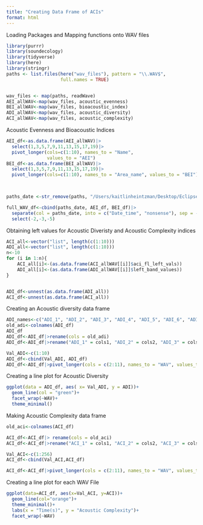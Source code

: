 ```yaml
---
title: "Creating Data Frame of ACIs"
format: html
---
```


Loading Packages and Mapping functions onto WAV files 
```r
library(purrr)
library(soundecology)
library(tidyverse)
library(here)
library(stringr)
paths <- list.files(here("wav_files"), pattern = "\\.WAV$",
                    full.names = TRUE)


wav_files <- map(paths, readWave)
AEI_allWAV<-map(wav_files, acoustic_evenness)
BEI_allWAV<-map(wav_files, bioacoustic_index)
ADI_allWAV<-map(wav_files, acoustic_diversity)
ACI_allWAV<-map(wav_files, acoustic_complexity)

```

Acoustic Evenness and Bioacoustic Indices 
```r
AEI_df<-as.data.frame(AEI_allWAV)|>
  select(1,3,5,7,9,11,13,15,17,19)|>
  pivot_longer(cols=c(1:10), names_to = "Name",
               values_to = "AEI")
BEI_df<-as.data.frame(BEI_allWAV)|>
  select(1,3,5,7,9,11,13,15,17,19)|>
  pivot_longer(cols=c(1:10), names_to = "Area_name", values_to = "BEI")


  
paths_date <-str_remove(paths, "/Users/kaitlinheintzman/Desktop/Eclipse_SYE/wav_files/")

full_WAV_df<-cbind(paths_date, AEI_df, BEI_df)|>
  separate(col = paths_date, into = c("Date_time", "nonsense"), sep = -4)|>
  select(-2,-3,-5)


```

Obtaining left values for Acoustic Diveristy and Acoustic Complexity indices 
```r
ACI_all<-vector("list", length(c(1:10)))
ADI_all<-vector("list", length(c(1:10)))
n<-10
for (i in 1:n){
    ACI_all[i]<-(as.data.frame(ACI_allWAV[[i]]$aci_fl_left_vals))
    ADI_all[i]<-(as.data.frame(ADI_allWAV[[i]]$left_band_values))
} 


ADI_df<-unnest(as.data.frame(ADI_all))
ACI_df<-unnest(as.data.frame(ACI_all))

```

Creating an Acoustic diversity data frame
```r
ADI_names<-c("ADI_1", "ADI_2", "ADI_3", "ADI_4", "ADI_5", "ADI_6", "ADI_7", "ADI_8","ADI_9", "ADI_10")
old_adi<-colnames(ADI_df)
ADI_df
ADI_df<-ADI_df|>rename(cols = old_adi)
ADI_df<-ADI_df|>rename("ADI_1" = cols1, "ADI_2" = cols2, "ADI_3" = cols3, "ADI_4" = cols4, "ADI_5" = cols5, "ADI_6" = cols6, "ADI_7" = cols7, "ADI_8" = cols8, "ADI_9" = cols9, "ADI_10" = cols10)

Val_ADI<-c(1:10)
ADI_df<-cbind(Val_ADI, ADI_df)
ADI_df<-ADI_df|>pivot_longer(cols = c(2:11), names_to = "WAV", values_to = "ADI")
```

Creating a line plot for Acoustic Diversity 
```r
ggplot(data = ADI_df, aes( x= Val_ADI, y = ADI))+
  geom_line(col = "green")+
  facet_wrap(~WAV)+
  theme_minimal()
```


Making Acoustic Complexity data frame 
```r
old_aci<-colnames(ACI_df)

ACI_df<-ACI_df|> rename(cols = old_aci)
ACI_df<-ACI_df|>rename("ACI_1" = cols1, "ACI_2" = cols2, "ACI_3" = cols3, "ACI_4" = cols4, "ACI_5" = cols5, "ACI_6" = cols6, "ACI_7" = cols7, "ACI_8" = cols8, "ACI_9" = cols9, "ACI_10" = cols10)

Val_ACI<-c(1:256)
ACI_df<-cbind(Val_ACI,ACI_df)

ACI_df<-ACI_df|>pivot_longer(cols = c(2:11), names_to = "WAV", values_to = "ACI")
```

Creating a line plot for each WAV File
```r
ggplot(data=ACI_df, aes(x=Val_ACI, y=ACI))+
  geom_line(col="orange")+
  theme_minimal()+
  labs(x = "Time(s)", y = "Acoustic Complexity")+
  facet_wrap(~WAV)
```

